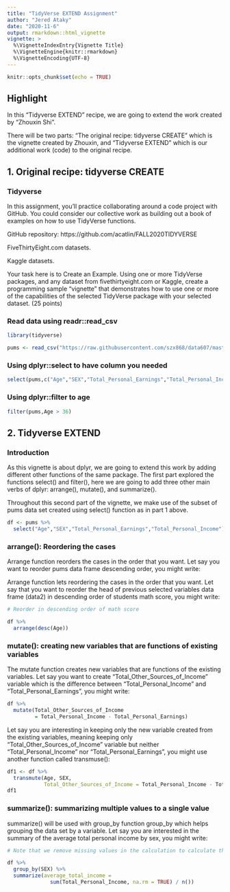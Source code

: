 ```yaml
---
title: "TidyVerse EXTEND Assignment"
author: "Jered Ataky"
date: "2020-11-6"
output: rmarkdown::html_vignette
vignette: >
  %\VignetteIndexEntry{Vignette Title}
  %\VignetteEngine{knitr::rmarkdown}
  %\VignetteEncoding{UTF-8}
---
```



```r
knitr::opts_chunk$set(echo = TRUE)
```

## Highlight

In this "Tidyverse EXTEND" recipe,
we are going to extend the work created by "Zhouxin Shi".

There will be two parts: "The original recipe: tidyverse CREATE" which is the vignette
created by Zhouxin, and "Tidyverse EXTEND" which is our
additional work (code) to the original recipe.


## 1. Original recipe: tidyverse CREATE


### Tidyverse

In this assignment, you’ll practice collaborating around a code project with GitHub.  You could consider our collective work as building out a book of examples on how to use TidyVerse functions.

GitHub repository:  https://github.com/acatlin/FALL2020TIDYVERSE

FiveThirtyEight.com datasets.

Kaggle datasets. 

Your task here is to Create an Example.  Using one or more TidyVerse packages, and any dataset from fivethirtyeight.com or Kaggle, create a programming sample “vignette” that demonstrates how to use one or more of the capabilities of the selected TidyVerse package with your selected dataset. (25 points)


### Read data using readr::read_csv

```r
library(tidyverse)

pums <- read_csv("https://raw.githubusercontent.com/szx868/data607/master/Tidyverse/2019PUMS_PERSON_DATA_NY.csv")


```
### Using dplyr::select to have column you needed

```r
select(pums,c("Age","SEX","Total_Personal_Earnings","Total_Personal_Income"))

```

### Using dplyr::filter to age

```r
filter(pums,Age > 36)

```


## 2. Tidyverse EXTEND


### Introduction

As this vignette is about dplyr, we are going to extend this work by adding 
different other functions of the same package.
The first part explored the functions select() and filter(), here we are going 
to add three other main verbs of dplyr: arrange(), mutate(), and summarize().

Throughout this second part of the vignette, we make use of the subset of pums
data set created using select() function as in part 1 above.


```r

df <- pums %>%
  select("Age","SEX","Total_Personal_Earnings","Total_Personal_Income")

```

### arrange(): Reordering the cases

Arrange function reorders the cases in the order that you want.
Let say you want to reorder pums data frame descending order, you might write: 

Arrange function lets reordering the cases in the order that you want.
Let say that you want to reorder the head of previous selected variables data frame (data2)
in descending order of students math score, you might write:

```r

# Reorder in descending order of math score

df %>%
  arrange(desc(Age))
```


### mutate(): creating new variables that are functions of existing variables

The mutate function creates new variables that are functions of the existing variables. 
Let say you want to create "Total_Other_Sources_of_Income" variable which is the difference
between "Total_Personal_Income" and "Total_Personal_Earnings", you might write:

```r
df %>%
  mutate(Total_Other_Sources_of_Income 
         = Total_Personal_Income - Total_Personal_Earnings)
```


Let say you are interesting in keeping only the new variable created from the existing variables,
meaning keeping only "Total_Other_Sources_of_Income" variable but neither
"Total_Personal_Income" nor "Total_Personal_Earnings",
you might use another function called transmuse():

```r
df1 <- df %>%
  transmute(Age, SEX, 
            Total_Other_Sources_of_Income = Total_Personal_Income - Total_Personal_Earnings )
df1
```

### summarize(): summarizing multiple values to a single value

summarize() will be used with group_by function group_by which helps grouping the data set by a variable. 
Let say you are interested in the summary of the average total personal income by sex, you might write:

```r

# Note that we remove missing values in the calculation to calculate the average

df %>%
  group_by(SEX) %>%
  summarize(average_total_income = 
              sum(Total_Personal_Income, na.rm = TRUE) / n())
```
